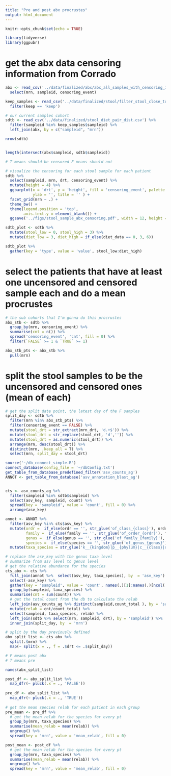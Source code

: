 ```yaml
---
title: "Pre and post abx procrustes"
output: html_document
---
```


```r
knitr::opts_chunk$set(echo = TRUE)
```

```r
library(tidyverse)
library(ggpubr)
```

# get the abx data censoring information from Corrado

```r
abx <- read_csv('../data/finalized/abx/abx_all_samples_with_censoring_info.csv') %>% 
  select(mrn, sampleid, censoring_event)

keep_samples <- read_csv('../data/finalized/stool/filter_stool_close_to_diet_meta.csv') %>% 
  filter(keep == 'keep') 

# our current samples cohort
sdtb <- read_csv('../data/finalized/stool_diet_pair_dist.csv') %>% 
  filter(sampleid %in% keep_samples$sampleid) %>% 
  left_join(abx, by = c("sampleid", "mrn"))

nrow(sdtb)


length(intersect(abx$sampleid, sdtb$sampleid))

# T means should be censored F means should not
```

```r
# visualize the censoring for each stool sample for each patient
sdtb %>% 
  select(sampleid, mrn, drt, censoring_event) %>% 
  mutate(height = 4) %>% 
  ggbarplot(x = 'drt', y = 'height', fill = 'censoring_event', palette = 'jco', xlab = 'Day relative to transplant',
            ylab = '', title = '' ) +
  facet_grid(mrn ~ .) +
  theme_bw() +
  theme(legend.position = 'top',
        axis.text.y = element_blank()) +
  ggsave('../figs/stool_sample_abx_censoring.pdf', width = 12, height = 40)

sdtb_plot <- sdtb %>% 
  mutate(stool_low = 0, stool_high = 3) %>% 
  mutate(diet_low = 3, diet_high = if_else(diet_data == 0, 3, 6))

sdtb_plot %>% 
  gather(key = 'type', value = 'value', stool_low:diet_high)
```

# select the patients that have at least one uncensored and censored sample each and do a mean procrustes

```r
# the sub cohorts that I'm gonna do this procrustes
abx_stb <- sdtb %>% 
  group_by(mrn, censoring_event) %>% 
  summarise(cnt = n()) %>% 
  spread('censoring_event', 'cnt', fill = 0) %>% 
  filter(`FALSE` >= 1 & `TRUE` >= 1)

abx_stb_pts <- abx_stb %>% 
  pull(mrn)
```
  
# split the stool samples to be the uncensored and censored ones (mean of each)

 
```r
# get the split date point, the latest day of the F samples 
split_day <- sdtb %>%  
  filter(mrn %in% abx_stb_pts) %>% 
  filter(censoring_event == FALSE) %>% 
  mutate(stool_drt = str_extract(mrn_drt, 'd.+$')) %>% 
  mutate(stool_drt = str_replace(stool_drt, 'd','')) %>% 
  mutate(stool_drt = as.numeric(stool_drt)) %>% 
  arrange(mrn, desc(stool_drt)) %>% 
  distinct(mrn, .keep_all = T) %>% 
  select(mrn, split_day = stool_drt)


```

```r
source('~/db_connect_simple.R')
connect_database(config_file = '~/dbConfig.txt')
get_table_from_database_predefined_filter('asv_counts_ag')
ANNOT <- get_table_from_database('asv_annotation_blast_ag')


cts <- asv_counts_ag %>% 
  filter(sampleid %in% sdtb$sampleid) %>% 
  select(asv_key, sampleid, count) %>% 
  spread(key = 'sampleid', value = 'count', fill = 0) %>% 
  arrange(asv_key)  

annot <- ANNOT %>% 
  filter(asv_key %in% cts$asv_key) %>% 
  mutate(ordr =  if_else(ordr == '', str_glue('of_class_{class}'), ordr),
         family =  if_else(family == '', str_glue('of_order_{ordr}'), family),
         genus =  if_else(genus == '', str_glue('of_family_{family}'), genus),
         species =  if_else(species == '', str_glue('of_genus_{genus}'), species)) %>% 
  mutate(taxa_species = str_glue('k__{kingdom}|p__{phylum}|c__{class}|o__{ordr}|f__{family}|g__{genus}|s__{species}'))

# replace the asv_key with the genus taxa level
# summarize from asv level to genus level
# get the relative abundance for the species
cts_abx <- cts %>% 
  full_join(annot %>%  select(asv_key, taxa_species), by  = 'asv_key') %>% 
  select(-asv_key) %>% 
  gather(key = 'sampleid', value = 'count', names(.)[1]:names(.)[ncol(.) - 1]) %>% 
  group_by(sampleid, taxa_species) %>% 
  summarise(cnt = sum(count)) %>% 
  # get the total count from the db to calculate the relab
  left_join(asv_counts_ag %>% distinct(sampleid,count_total ), by = 'sampleid') %>% 
  mutate(relab = cnt/count_total) %>% 
  select(sampleid, taxa_species, relab) %>% 
  left_join(sdtb %>% select(mrn, sampleid, drt), by = 'sampleid') %>% 
  inner_join(split_day, by  = 'mrn')
```


```r
# split by the day previously defined
abx_split_list <- cts_abx %>% 
  split(.$mrn) %>% 
  map(~ split(x = ., f = .$drt <= .$split_day))

# F means post abx 
# T means pre   

names(abx_split_list)

post_df <- abx_split_list %>% 
  map_dfr(~ pluck(.x = ., 'FALSE')) 
 
pre_df <- abx_split_list %>% 
  map_dfr(~ pluck(.x = ., 'TRUE')) 
      
# get the mean species relab for each patient in each group
pre_mean <- pre_df %>% 
  # get the mean relab for the species for every pt
  group_by(mrn, taxa_species) %>% 
  summarise(mean_relab = mean(relab)) %>% 
  ungroup() %>% 
  spread(key = 'mrn', value = 'mean_relab', fill = 0)

post_mean <- post_df %>% 
  # get the mean relab for the species for every pt
  group_by(mrn, taxa_species) %>% 
  summarise(mean_relab = mean(relab)) %>% 
  ungroup() %>% 
  spread(key = 'mrn', value = 'mean_relab', fill = 0)
     
```

